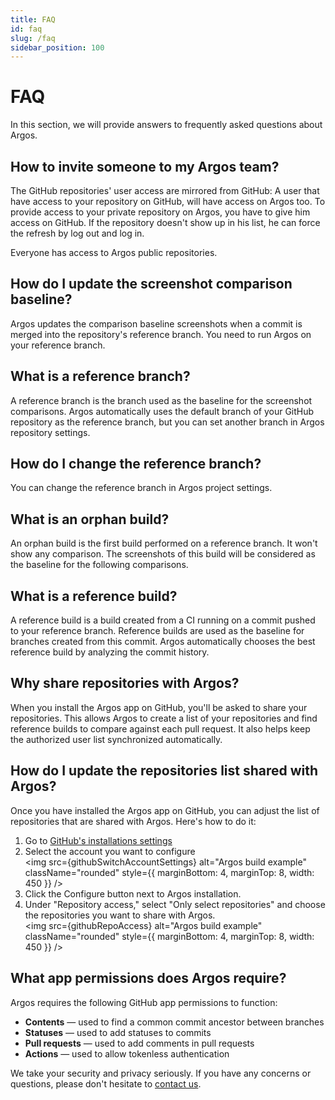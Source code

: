 ```yaml
---
title: FAQ
id: faq
slug: /faq
sidebar_position: 100
---
```



# FAQ

In this section, we will provide answers to frequently asked questions about Argos.

## How to invite someone to my Argos team?

The GitHub repositories' user access are mirrored from GitHub: A user that have access to your repository on GitHub, will have access on Argos too. To provide access to your private repository on Argos, you have to give him access on GitHub. If the repository doesn't show up in his list, he can force the refresh by log out and log in.

Everyone has access to Argos public repositories.

## How do I update the screenshot comparison baseline?

Argos updates the comparison baseline screenshots when a commit is merged
into the repository's reference branch.
You need to run Argos on your reference branch.

## What is a reference branch?

A reference branch is the branch used as the baseline for the screenshot comparisons. Argos automatically uses the default branch of your GitHub repository as the reference branch, but you can set another branch in Argos repository settings.

## How do I change the reference branch?

You can change the reference branch in Argos project settings.

## What is an orphan build?

An orphan build is the first build performed on a reference branch. It won't show any comparison. The screenshots of this build will be considered as the baseline for the following comparisons.

## What is a reference build?

A reference build is a build created from a CI running on a commit pushed to your reference branch. Reference builds are used as the baseline for branches created from this commit. Argos automatically chooses the best reference build by analyzing the commit history.

## Why share repositories with Argos?

When you install the Argos app on GitHub, you'll be asked to share your repositories. This allows Argos to create a list of your repositories and find reference builds to compare against each pull request. It also helps keep the authorized user list synchronized automatically.

## How do I update the repositories list shared with Argos?

Once you have installed the Argos app on GitHub, you can adjust the list of repositories that are shared with Argos. Here's how to do it:

1. Go to [GitHub's installations settings](https://github.com/settings/installations)
2. Select the account you want to configure<br/>
   <img
     src={githubSwitchAccountSettings}
     alt="Argos build example"
     className="rounded"
     style={{ marginBottom: 4, marginTop: 8, width: 450 }}
   />
3. Click the <Tag>Configure</Tag> button next to Argos installation.
4. Under "Repository access," select "Only select repositories" and choose the repositories you want to share with Argos.<br/>
   <img
     src={githubRepoAccess}
     alt="Argos build example"
     className="rounded"
     style={{ marginBottom: 4, marginTop: 8, width: 450 }}
   />

## What app permissions does Argos require?

Argos requires the following GitHub app permissions to function:

- **Contents** — used to find a common commit ancestor between branches
- **Statuses** — used to add statuses to commits
- **Pull requests** — used to add comments in pull requests
- **Actions** — used to allow tokenless authentication

We take your security and privacy seriously. If you have any concerns or questions, please don't hesitate to [contact us](/contact-us).

